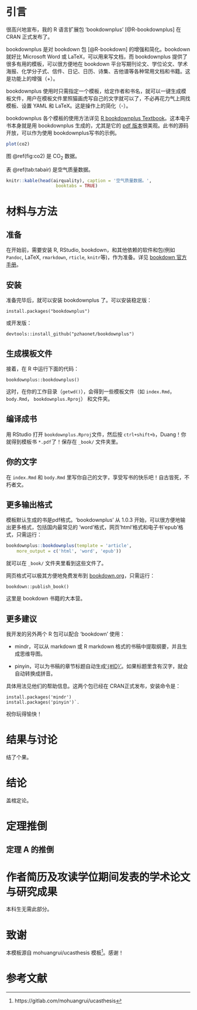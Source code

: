\mainmatter

# 引言 

很高兴地宣布，我的 R 语言扩展包 'bookdownplus' [@R-bookdownplus] 在 CRAN 正式发布了。

bookdownplus 是对 bookdown 包 [@R-bookdown] 的增强和简化。bookdown 就好比 Microsoft Word 或 LaTeX，可以用来写文档，而 bookdownplus 提供了很多有用的模板，可以很方便地在 bookdown 平台写期刊论文、学位论文、学术海报、化学分子式、信件、日记、日历、诗集、吉他谱等各种常用文档和书籍。这是功能上的增强（+）。

bookdownplus 使用时只需指定一个模板，给定作者和书名，就可以一键生成模板文件，用户在模板文件里照猫画虎写自己的文字就可以了，不必再花力气上网找模板、设置 YAML 和 LaTeX。这是操作上的简化（-）。 

bookdownplus 各个模板的使用方法详见 [R bookdownplus Textbook](https://bookdown.org/baydap/bookdownplus)。这本电子书本身就是用 bookdownplus 生成的，尤其是它的 [pdf 版本](https://bookdown.org/baydap/bookdownplus/bookdownplus.pdf)很美观。此书的源码开放，可以作为使用 bookdownplus写书的示例。

```r
plot(co2)
```


图 \@ref(fig:co2) 是 CO~2~ 数据。


表 \@ref(tab:tabair) 是空气质量数据。

```r
knitr::kable(head(airquality), caption = '空气质量数据。',
                   booktabs = TRUE)
```





# 材料与方法

## 准备

在开始前，需要安装 R, RStudio, bookdown，和其他依赖的软件和包(例如 `Pandoc`, LaTeX, `rmarkdown`, `rticle`, `knitr`等)，作为准备。详见 [bookdown 官方手册](https://bookdown.org/yihui/bookdown/)。

## 安装

准备完毕后，就可以安装 bookdownplus 了。可以安装稳定版：

```
install.packages("bookdownplus")
```

或开发版：

```
devtools::install_github("pzhaonet/bookdownplus")
```

## 生成模板文件

接着，在 R 中运行下面的代码：

```
bookdownplus::bookdownplus()
```

这时，在你的工作目录（`getwd()`），会得到一些模板文件（如 `index.Rmd`，`body.Rmd`， `bookdownplus.Rproj`） 和文件夹。

## 编译成书

用 RStudio 打开 `bookdownplus.Rproj`文件，然后按 `ctrl+shift+b`，Duang！你就得到模板书  `*.pdf`了！保存在 `_book/` 文件夹里。


## 你的文字

在 `index.Rmd` 和 `body.Rmd` 里写你自己的文字，享受写书的快乐吧！自古皆死，不朽者文。


## 更多输出格式

模板默认生成的书是pdf格式。'bookdownplus' 从 1.0.3 开始，可以很方便地输出更多格式，包括国内最常见的 'word'格式，网页'html'格式和电子书'epub'格式，只需运行：

```r
bookdownplus::bookdownplus(template = 'article', 
    more_output = c('html', 'word', 'epub'))
```

就可以在 `_book/` 文件夹里看到这些文件了。

网页格式可以极其方便地免费发布到 [bookdown.org](https://bookdown.org)，只需运行：

```
bookdown::publish_book()
```

这里是 bookdown 书籍的大本营。

## 更多建议

我开发的另外两个 R 包可以配合 'bookdown' 使用：

- mindr，可以从 markdown 或 R markdown 格式的书稿中提取纲要，并且生成思维导图。

- pinyin，可以为书稿的章节标题自动生成['{#ID}'](https://bookdown.org/yihui/bookdown/cross-references.html)。如果标题里含有汉字，就会自动转换成拼音。

具体用法见他们的帮助信息。这两个包已经在 CRAN正式发布，安装命令是：

```
install.packages('mindr')
install.packages('pinyin')`.
```

祝你玩得愉快！


# 结果与讨论 {#results}

结了个果。


# 结论 {#conclusion}

盖棺定论。

\appendix

# 定理推倒

\raggedbottom

## 定理 A 的推倒

\flushbottom

\backmatter

# 作者简历及攻读学位期间发表的学术论文与研究成果

本科生无需此部分。

# 致谢

本模板源自 mohuangrui/ucasthesis \LaTeX{} 模板^[https://gitlab.com/mohuangrui/ucasthesis]。感谢！

# 参考文献

\bibliography{bib/bib}
